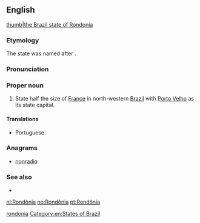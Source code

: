 ==English==
{{wikipedia}}
[[file:Brazil State Rondonia.svg|thumb|the Brazil state of Rondonia]]
===Etymology===
The state was named after {{w|Cândido Rondon}}.

===Pronunciation===
{{rfp||en}}
===Proper noun===
{{en-proper noun}}

# State half the size of [[France]] in north-western [[Brazil]] with [[Porto Velho]] as its state capital.

====Translations====
{{trans-top|state in north-western Brazil}}
* Portuguese: {{t|pt|Rondônia|m-f}}
{{trans-mid}}
{{trans-bottom}}

===Anagrams===
* [[nonradio#English|nonradio]]

===See also===
* {{pedialite}}

[[Category:English terms spelled with Ô|rondonia]]
[[Category:en:States of Brazil]]

[[nl:Rondônia]]
[[no:Rondônia]]
[[pt:Rondônia]]